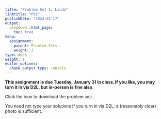 ```yaml
---
title: "Problem Set 1: Linda"
linktitle: "PS1"
publishDate: "2024-01-17"
output:
  blogdown::html_page:
    toc: true
menu:
  assignment:
    parent: Problem Sets
    weight: 2
type: docs
weight: 1
editor_options:
  chunk_output_type: console
---
```



:::fyi
**This assignment is due Tuesday, January 31 in class. If you like, you may turn it in via D2L, but in-person is fine also.**

Click the icon to download the problem set: [<i class="fas fa-file-download"></i>]().

You need not type your solutions if you turn in via D2L; a (reasonably clear) photo is sufficient.
:::
